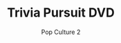 ---
title: "Trivia Pursuit DVD"
subtitle: "Pop Culture 2"
creator: ""
categories: ["games"]
featuredImage: "../src/assets/images/item/games/DSC02684.png"
views: ["../src/assets/images/item/games/DSC02684.png","../src/assets/images/item/games/DSC02686.png","../src/assets/images/item/games/DSC02687.png","../src/assets/images/item/games/DSC02688.png"]
nextItem: []
---